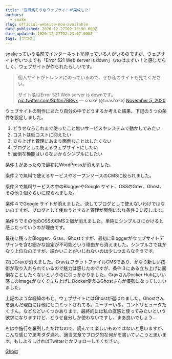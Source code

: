 ```yaml
---
title: "意識高そうなウェブサイトが完成した"
authors:
  - snake
slug: official-website-now-available
date_published: 2020-12-27T02:15:50.000Z
date_updated: 2020-12-27T02:23:07.000Z
tags: [ブログ]
---
```


snakeっていう名前でインターネット彷徨っている人がいるのですが、ウェブサイトがいつまでも「Error 521 Web server is down」なのはまずい！と感じたらしく、ウェブサイトが作られたらしいです。

> 個人サイトがトレンドにのっているので、ぜひ私のサイトも見てください。
> 
> サイト名はError 521 Web server is downです。 [pic.twitter.com/8bfhn7RRwx](https://t.co/8bfhn7RRwx)
> &mdash; snake (@viasnake) [November 5, 2020](https://twitter.com/viasnake/status/1324307319367163904?ref_src=twsrc%5Etfw)

ウェブサイトの制作にあたり自分の中でどうするか考えた結果、下記の５つの条件を設定しました。

1. どうせならこれまで使ったこと無いサービスやシステムで動かしてみたい
2. コストは低コストに抑えたい
3. 立ち上げと管理にあまり面倒なことはしたくない
4. ブログとして使えるウェブサイトにしたい
5. 面倒な機能はいらないからシンプルにしたい

条件１があったので最初にWordPressが消えました。‌‌

条件２で無料で使えるサービスやオープンソースのCMSに絞られました。

条件３で無料サービスの中のBloggerやGoogle サイト、OSSのGrav、Ghost、その他２個ぐらいに絞られました。

条件４でGoogle サイトが消えました。決してブログとして使えないわけではないのですが、ブログとして使おうとすると管理が面倒になり条件３に反します。

条件５でその他のOSSのCMS２個が消えました。単純にシンプルさにかけると感じたっていうのが理由です。

最後に残ったBlogger、Grav、Ghostですが、最初にBloggerがウェブサイトデザインを含む細かな設定が不可能という理由から消えました。シンプルさではかなり上位なのですが、細かいことがいじれないのは少しつまらなそうです。

次にGravが消えました。GravはフラットファイルCMSであり、かなり新しい技術が取り入れられているので魅力は感じたのですが、条件３にある立ち上げに面倒なことしたくないというのに引っかかりました。GravさんDocker Hubにいい感じのImageがなくて立ち上げにDocker使えるGhostさんが優勢になってしまいました。

上記のような経緯のもと、ウェブサイトにはGhostが選ばれました。Ghostさんを選んだ理由には他にもコミットされてる。ユーザーいる。コントリビュータたくさん。などなどいくつかあります。最終的には私の直感と使ってみたいという欲求になりますけど、どうせ自分しか使わないですし、まあ良いでしょう...

もはや施行を羅列しただけなので、読んでて楽しいものではないと思いますが、こんな感じで思考ダダ漏れ、適当文章でブログ的な何かを書いていこうと思います。もしよろしければTwitterとかフォローしてください。

[Ghost](https://ghost.org/)
